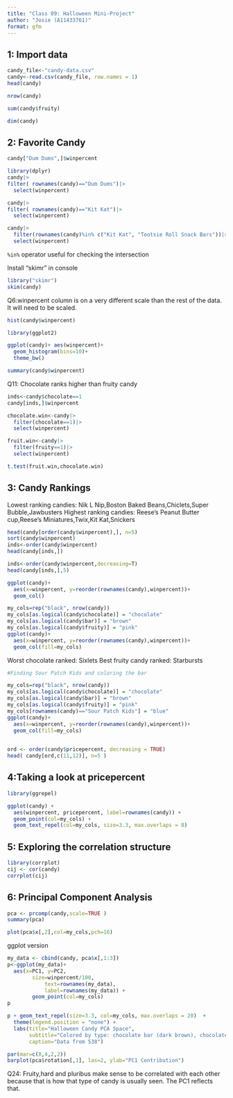 ```yaml
---
title: "Class 09: Halloween Mini-Project"
author: "Josie (A11433761)"
format: gfm
---
```

## 1: Import data
```r
candy_file<-"candy-data.csv"
candy<-read.csv(candy_file, row.names = 1)
head(candy)

```
```r
nrow(candy)
```

```r
sum(candy$fruity)
```

```r
dim(candy)
```

## 2: Favorite Candy

```r
candy["Dum Dums",]$winpercent
```
```r
library(dplyr)
candy|>
filter( rownames(candy)=="Dum Dums")|>
  select(winpercent)

```
```r
candy|>
filter( rownames(candy)=="Kit Kat")|>
  select(winpercent)
```
```r
candy|>
  filter(rownames(candy)%in% c("Kit Kat", "Tootsie Roll Snack Bars"))|>
  select(winpercent)
```
`%in%` operator useful for checking the intersection


Install "skimr" in console
```r
library("skimr")
skim(candy)
```
Q6:winpercent column is on a very different scale than the rest of the data. It will need to be scaled.

```r
hist(candy$winpercent)
```

```r
library(ggplot2)

ggplot(candy)+ aes(winpercent)+
  geom_histogram(bins=10)+
  theme_bw()
```
```r
summary(candy$winpercent)
```
Q11: Chocolate ranks higher than fruity candy
```r
inds<-candy$chocolate==1
candy[inds,]$winpercent
```
```r
chocolate.win<-candy|>
  filter(chocolate==1)|>
  select(winpercent)
```
```r
fruit.win<-candy|>
  filter(fruity==1)|>
  select(winpercent)
```
```r
t.test(fruit.win,chocolate.win)
```

## 3: Candy Rankings

Lowest ranking candies: Nik L Nip,Boston Baked Beans,Chiclets,Super Bubble,Jawbusters
Highest ranking candies: Reese's Peanut Butter cup,Reese's Miniatures,Twix,Kit Kat,Snickers


```r
head(candy[order(candy$winpercent),], n=5)
sort(candy$winpercent)
inds<-order(candy$winpercent)
head(candy[inds,])
```
```r
inds<-order(candy$winpercent,decreasing=T)
head(candy[inds,],5)
```


```r
ggplot(candy)+
  aes(x=winpercent, y=reorder(rownames(candy),winpercent))+
  geom_col()
```
```r
my_cols=rep("black", nrow(candy))
my_cols[as.logical(candy$chocolate)] = "chocolate"
my_cols[as.logical(candy$bar)] = "brown"
my_cols[as.logical(candy$fruity)] = "pink"
ggplot(candy)+
  aes(x=winpercent, y=reorder(rownames(candy),winpercent))+
  geom_col(fill=my_cols)

```
Worst chocolate ranked: Sixlets
Best fruity candy ranked: Starbursts


```r
#Finding Sour Patch Kids and coloring the bar

my_cols=rep("black", nrow(candy))
my_cols[as.logical(candy$chocolate)] = "chocolate"
my_cols[as.logical(candy$bar)] = "brown"
my_cols[as.logical(candy$fruity)] = "pink"
my_cols[rownames(candy)=="Sour Patch Kids"] = "blue"
ggplot(candy)+
  aes(x=winpercent, y=reorder(rownames(candy),winpercent))+
  geom_col(fill=my_cols)
 
```
```r
ord <- order(candy$pricepercent, decreasing = TRUE)
head( candy[ord,c(11,12)], n=5 )
```


## 4:Taking a look at pricepercent

```r
library(ggrepel)

ggplot(candy) +
  aes(winpercent, pricepercent, label=rownames(candy)) +
  geom_point(col=my_cols) + 
  geom_text_repel(col=my_cols, size=3.3, max.overlaps = 8)
```
## 5: Exploring the correlation structure

```r
library(corrplot)
cij <- cor(candy)
corrplot(cij)
```
## 6: Principal Component Analysis

```r
pca <- prcomp(candy,scale=TRUE )
summary(pca)
```
```r
plot(pca$x[,2],col=my_cols,pch=16)
```
ggplot version
```r
my_data <- cbind(candy, pca$x[,1:3])
p<-ggplot(my_data)+
  aes(x=PC1, y=PC2,
        size=winpercent/100,  
            text=rownames(my_data),
            label=rownames(my_data)) +
        geom_point(col=my_cols)
p
```
```r
p + geom_text_repel(size=3.3, col=my_cols, max.overlaps = 20)  + 
  theme(legend.position = "none") +
  labs(title="Halloween Candy PCA Space",
       subtitle="Colored by type: chocolate bar (dark brown), chocolate other (light brown), fruity (red), other (black)",
       caption="Data from 538")
```
```r
par(mar=c(8,4,2,2))
barplot(pca$rotation[,1], las=2, ylab="PC1 Contribution")
```
Q24: Fruity,hard and pluribus make sense to be correlated with each other because that is how that type of candy is usually seen. The PC1 reflects that. 
